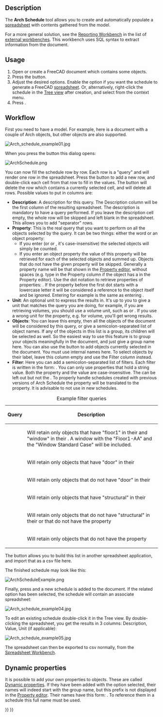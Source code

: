 <languages/>
<translate>

<!--T:31-->
{{Docnav
|[[BIM_Material|Materials]]
|[[BIM_Preflight|Preflight]]
|[[BIM_Workbench|BIM]]
|IconL=BIM_Material.svg
|IconR=BIM_Preflight.png
|IconC=Workbench_BIM.svg
}}

<!--T:38-->
{{VeryImportantMessage|THIS COMMAND IS PART OF THE INTEGRATED [[BIM_Workbench|BIM WORKBENCH]] IN V1.0<br>
This page has been updated for that version.}}

<!--T:1-->
{{GuiCommand
|Name=Arch Schedule
|MenuLocation=Manage → Schedule
|Workbenches=[[BIM_Workbench|BIM]]
|SeeAlso=
}}

==Description== <!--T:2-->

<!--T:3-->
The '''Arch Schedule''' tool allows you to create and automatically populate a [[Spreadsheet_Workbench|spreadsheet]] with contents gathered from the model.

<!--T:35-->
For a more general solution, see the [https://github.com/furti/FreeCAD-Reporting/tree/master Reporting Workbench] in the list of [[External_workbenches|external workbenches]]. This workbench uses SQL syntax to extract information from the document.

==Usage== <!--T:4-->

<!--T:8-->
# Open or create a FreeCAD document which contains some objects.
# Press the {{Button|[[Image:Arch_Schedule.svg|16px]] [[Arch_Schedule|Schedule]]}} button.
# Adjust the desired options. Enable the {{MenuCommand|Associate spreadsheet}} option if you want the schedule to generate a FreeCAD [[Spreadsheet_Workbench|spreadsheet]]. Or, alternatively, right-click the schedule in the [[Tree_view|Tree view]] after creation, and select {{MenuCommand|Attach spreadsheet}} from the context menu.
# Press {{Button|OK}}.

==Workflow== <!--T:9-->

<!--T:13-->
First you need to have a model. For example, here is a document with a couple of Arch objects, but other objects are also supported.

</translate>
[[Image:Arch_schedule_example01.jpg]]
<translate>

<!--T:15-->
When you press the {{Button|[[Image:Arch_Schedule.svg|16px]] [[Arch_Schedule|Schedule]]}} button this dialog opens:

</translate>
[[Image:ArchSchedule.png]]
<translate>

<!--T:17-->
You can now fill the schedule row by row. Each row is a "query" and will render one row in the spreadsheet. Press the {{Button|[[Image:List-add.svg|16px]] Add row}} button to add a new row, and double-click each cell from that row to fill in the values. The {{Button|[[Image:List-remove.svg|16px]] Del row}} button will delete the row which contains a currently selected cell, and {{Button|[[Image:Delete.svg|16px]] Clear}} will delete all rows. Possible values to put in columns are:

<!--T:18-->
* '''Description''': A description for this query. The Description column will be the first column of the resulting spreadsheet. The description is mandatory to have a query performed. If you leave the description cell empty, the whole row will be skipped and left blank in the spreadsheet. This allows you to add "separator" rows.
* '''Property''': This is the real query that you want to perform on all the objects selected by the query. It can be two things: either the word {{incode|count}} or an object property:
** If you enter {{incode|count}} (or {{incode|Count}} or {{incode|COUNT}}, it's case-insensitive) the selected objects will simply be counted.
** If you enter an object property the value of this property will be retrieved for each of the selected objects and summed up. Objects that do not have the given property will be skipped. Generally a property name will be that shown in the [[Property_editor|Property editor]], without spaces (e.g. type {{incode|PerimeterLength}} in the Property column if the object has a {{incode|Perimeter Length}} in the Property editor). Use the dot notation to retrieve properties of properties: {{incode|PropertyOfObject.PropertyOfProperty1.PropertyOfProperty2}}. If the property before the first dot starts with a lowercase letter it will be considered a reference to the object itself and be ignored. Entering for example {{incode|object.Shape.Volume}} is the same as entering {{incode|Shape.Volume}}.
* '''Unit''': An optional unit to express the results in. It's up to you to give a unit that matches the query you are doing, for example, if you are retrieving volumes, you should use a volume unit, such as {{incode|m^3}} or {{incode|m³}}. If you use a wrong unit for the property, e.g. {{incode|cm}} for volume, you'll get wrong results.
* '''Objects''': You can leave this empty, then all the objects of the document will be considered by this query, or give a semicolon{{incode|;}}-separated list of object names. If any of the objects in this list is a group, its children will be selected as well. So the easiest way to use this feature is to group your objects meaningfully in the document, and just give a group name here. You can also use the {{Button|[[Image:Edit-select-all.svg|16px]] Add selection}} button to add objects currently selected in the document. You must use internal names here. To select objects by their label, leave this column empty and use the Filter column instead.
* '''Filter''': Here you can add a semicolon{{incode|;}}-separated list of filters. Each filter is written in the form: {{incode|property:value}}. You can only use properties that hold a string value. Both the property and the value are case-insensitive. The {{incode|value}} can be left out but not the {{incode|:}}. To properly handle schedules created with previous versions of Arch Schedule the {{incode|type}} property will be translated to the {{incode|ifctype}} property. It is advisable to not use {{incode|type}} in new schedules.

<!--T:39-->
{| class="wikitable"
|+ Example filter queries
|-
! Query
! Description
|-
| {{incode|label:floor1;ifctype:window}}
| Will retain only objects that have "floor1" in their {{PropertyData|Label}} and "window" in their {{PropertyData|IFC Type}}. A window with the {{PropertyData|Label}} "Floor1-AA" and the {{PropertyData|IFC Type}} "Window Standard Case" will be included.
|-
| {{incode|label:door}}
| Will retain only objects that have "door" in their {{PropertyData|Label}}
|-
| {{incode|!label:door}}
| Will retain only objects that do not have "door" in their {{PropertyData|Label}}
|-
| {{incode|ifctype:structural}}
| Will retain only objects that have "structural" in their {{PropertyData|IFC Type}}
|-
| {{incode|!ifctype:structural}}
| Will retain only objects that do not have "structural" in their {{PropertyData|IFC Type}} or that do not have the {{PropertyData|IFC Type}} property
|-
| {{incode|!ifctype:}}
| Will retain only objects that do not have the {{PropertyData|IFC Type}} property
|}

<!--T:19-->
The {{Button|[[Image:Document-open.svg|16px]] Import}} button allows you to build this list in another spreadsheet application, and import that as a csv file here.

<!--T:20-->
The finished schedule may look like this:

</translate>
[[Image:ArchScheduleExample.png]]
<translate>

<!--T:22-->
Finally, press {{Button|OK}} and a new schedule is added to the document. If the related option has been selected, the schedule will contain an associate spreadsheet:

</translate>
[[Image:Arch_schedule_example04.jpg]]
<translate>

<!--T:24-->
To edit an existing schedule double-click it in the Tree view. By double-clicking the spreadsheet, you get the results in 3 columns: Description, Value, Unit (if applicable):

</translate>
[[Image:Arch_schedule_example05.jpg]]
<translate>

<!--T:26-->
The spreadsheet can then be exported to csv normally, from the [[Spreadsheet_Workbench|Spreadsheet Workbench]].

==Dynamic properties== <!--T:36-->

<!--T:37-->
It is possible to add your own properties to objects. These are called [[Property_editor#Actions|Dynamic properties]]. If they have been added with the {{MenuCommand|Prefix group name}} option selected, their names will indeed start with the group name, but this prefix is not displayed in the [[Property_editor|Property editor]]. Their names have this form: {{incode|NameOfGroup_NameOfProperty}}. To reference them in a schedule this full name must be used.


<!--T:32-->
{{Docnav
|[[BIM_Material|Materials]]
|[[BIM_Preflight|Preflight]]
|[[BIM_Workbench|BIM]]
|IconL=BIM_Material.svg
|IconR=BIM_Preflight.png
|IconC=Workbench_BIM.svg
}}

</translate>
{{BIM_Tools_navi{{#translation:}}}}
{{Userdocnavi{{#translation:}}}}